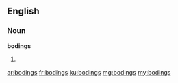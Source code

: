 ==English==

===Noun===
'''bodings'''

# {{plural of|boding}}

[[ar:bodings]]
[[fr:bodings]]
[[ku:bodings]]
[[mg:bodings]]
[[my:bodings]]